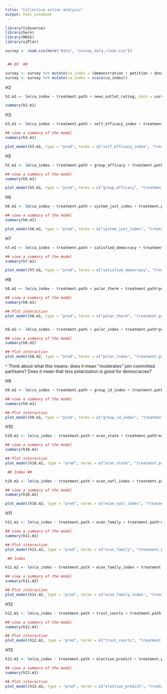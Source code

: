 ```yaml
---
title: "Collective action analysis"
output: html_notebook
---
```




```r
library(tidyverse)
library(here)
library(MASS)
library(sjPlot)

survey <- read.csv(here("Data", "survey_data_clean.csv"))


 ## DV  ##

survey <- survey %>% mutate(ca_index = (demonstration + petition + donate + do_something)/4)
survey <- survey %>% mutate(ca_index = scale(ca_index))
```



H2
```r

h2.m1 <- lm(ca_index ~ treatment.path + news_outlet_rating, data = survey)

summary(h2.m1)

```

H3

```r
h3.m1 <- lm(ca_index ~ treatment.path + self_efficacy_index + treatment.path*self_efficacy_index + news_outlet_rating, data = survey)

## view a summary of the model
summary(h3.m1)

plot_model(h3.m1, type = "pred", terms = c("self_efficacy_index", "treatment.path"))
```
H5

```r
h5.m1 <- lm(ca_index ~ treatment.path + group_efficacy + treatment.path*group_efficacy + news_outlet_rating, data = survey)

## view a summary of the model
summary(h5.m1)

plot_model(h5.m1, type = "pred", terms = c("group_efficacy", "treatment.path [treated.fraud, control]"))
```

 
H6

```r
h6.m1 <- lm(ca_index ~ treatment.path + system_just_index + treatment.path*system_just_index + news_outlet_rating, data = survey)

## view a summary of the model
summary(h6.m1)

plot_model(h6.m1, type = "pred", terms = c("system_just_index", "treatment.path"))

```



H7

```r
h7.m1 <- lm(ca_index ~ treatment.path + satisfied_democracy + treatment.path*satisfied_democracy + news_outlet_rating, data = survey, Hess=TRUE)

## view a summary of the model
summary(h7.m1)

plot_model(h7.m1, type = "pred", terms = c("satisfied_democracy", "treatment.path"))

```




H8

```r
h8.m1 <- lm(ca_index ~ treatment.path + polar_therm + treatment.path*polar_therm + news_outlet_rating, data = survey)

## view a summary of the model
summary(h8.m1)

## Plot interaction
plot_model(h8.m1, type = "pred", terms = c("polar_therm", "treatment.path"))


h8.m2 <- lm(ca_index ~ treatment.path + polar_index + treatment.path*polar_index + news_outlet_rating, data = survey)

## view a summary of the model
summary(h8.m2)

## Plot interaction
plot_model(h8.m2, type = "pred", terms = c("polar_index", "treatment.path [control, treated.fraud]"))

```
^ Think about what this means: does it mean "moderates" join committed partisans? Does it mean that less polarization is good for democracies?


H9


```r
h9.m1 <- lm(ca_index ~ treatment.path + group_id_index + treatment.path*group_id_index + news_outlet_rating, data = survey)

## view a summary of the model
summary(h9.m1)

## Plot interaction
plot_model(h9.m1, type = "pred", terms = c("group_id_index", "treatment.path [control, treated.fraud]"))

```

H10

```r
h10.m1 <- lm(ca_index ~ treatment.path + econ_state + treatment.path*econ_state + news_outlet_rating, data = survey)

## view a summary of the model
summary(h10.m1)

## Plot interaction
plot_model(h10.m1, type = "pred", terms = c("econ_state", "treatment.path"))

 ## Index ## 

h10.m2 <- lm(ca_index ~ treatment.path + econ_natl_index + treatment.path*econ_natl_index + news_outlet_rating, data = survey)

## view a summary of the model
summary(h10.m2)

plot_model(h10.m2, type = "pred", terms = c("econ_natl_index", "treatment.path"))

```


H11

```r
h11.m1 <- lm(ca_index ~ treatment.path + econ_family + treatment.path*econ_family + news_outlet_rating, data = survey)

## view a summary of the model
summary(h11.m1)

## Plot interaction
plot_model(h11.m1, type = "pred", terms = c("econ_family", "treatment.path"))

 ## Index

h11.m2 <- lm(ca_index ~ treatment.path + econ_family_index + treatment.path*econ_family_index + news_outlet_rating, data = survey)

## view a summary of the model
summary(h11.m2)

## Plot interaction
plot_model(h11.m2, type = "pred", terms = c("econ_family_index", "treatment.path"))

```


H12

```r
h12.m1 <- lm(ca_index ~ treatment.path + trust_courts + treatment.path*trust_courts + news_outlet_rating, data = survey)

## view a summary of the model
summary(h12.m1)

## Plot interaction
plot_model(h12.m1, type = "pred", terms = c("trust_courts", "treatment.path"))

```

H13
```r
h13.m1 <- lm(ca_index ~ treatment.path + election_predict + treatment.path*election_predict + news_outlet_rating, data = survey)

## view a summary of the model
summary(h13.m1)

## Plot interaction
plot_model(h13.m1, type = "pred", terms = c("election_predict", "treatment.path"))

```







